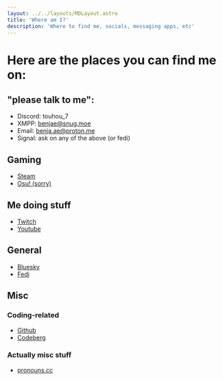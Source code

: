 ```yaml
---
layout: ../../layouts/MDLayout.astro
title: 'Where am I?'
description: 'Where to find me, socials, messaging apps, etc'
---
```


# Here are the places you can find me on:

## "please talk to me":
- Discord: touhou_7
- XMPP: [benjae@snug.moe](xmpp:benjae@snug.moe)
- Email: [benja.ae@proton.me](mailto:benja.ae@proton.me)
- Signal: ask on any of the above (or fedi)

## Gaming
- [Steam](https://steamcommunity.com/id/gentoo-linux/)
- [Osu! (sorry)](https://osu.ppy.sh/users/11749005)

## Me doing stuff
- [Twitch](https://twitch.tv/benjae__)
- [Youtube](https://www.youtube.com/@Benjae_)

## General
- [Bluesky](https://bsky.app/profile/benjae.nekoweb.org)
- [Fedi](https://plasmatrap.com/@benjae)

## Misc
### Coding-related
- [Github](https://github.com/benjiae)
- [Codeberg](https://codeberg.org/benjae)
### Actually misc stuff
- [pronouns.cc](https://pronouns.cc/@benjae)